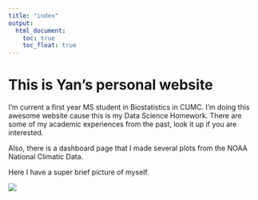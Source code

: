 ```yaml
---
title: "index"
output: 
  html_document:
    toc: true
    toc_float: true
---
```

# This is Yan's personal website

I'm current a first year MS student in Biostatistics in CUMC. I'm doing this awesome website cause this is my Data Science Homework. There are some of my academic experiences from the past, look it up if you are interested.

Also, there is a dashboard page that I made several plots from the NOAA National Climatic Data.

Here I have a super brief picture of myself.

![](images.jpeg)